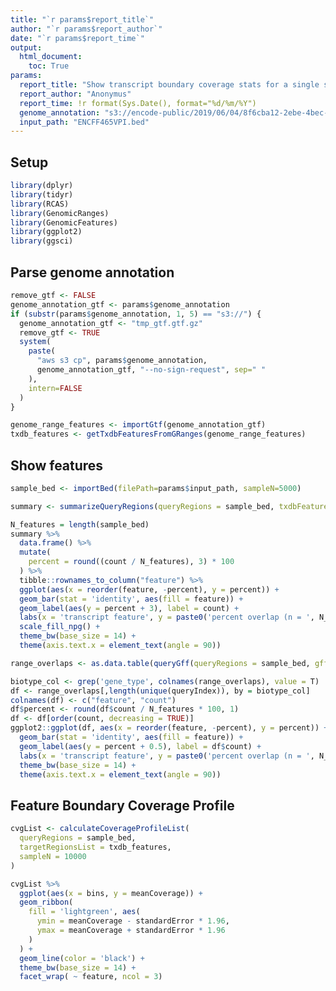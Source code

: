 ```yaml
---
title: "`r params$report_title`"
author: "`r params$report_author`"
date: "`r params$report_time`"
output:
  html_document:
    toc: True
params:
  report_title: "Show transcript boundary coverage stats for a single sample"
  report_author: "Anonymus"
  report_time: !r format(Sys.Date(), format="%d/%m/%Y")
  genome_annotation: "s3://encode-public/2019/06/04/8f6cba12-2ebe-4bec-a15d-53f498979de0/gencode.v29.primary_assembly.annotation_UCSC_names.gtf.gz"
  input_path: "ENCFF465VPI.bed"
---
```


## Setup

```r
library(dplyr)
library(tidyr)
library(RCAS)
library(GenomicRanges)
library(GenomicFeatures)
library(ggplot2)
library(ggsci)
```

## Parse genome annotation

```r
remove_gtf <- FALSE
genome_annotation_gtf <- params$genome_annotation
if (substr(params$genome_annotation, 1, 5) == "s3://") {
  genome_annotation_gtf <- "tmp_gtf.gtf.gz"
  remove_gtf <- TRUE
  system(
    paste(
      "aws s3 cp", params$genome_annotation,
      genome_annotation_gtf, "--no-sign-request", sep=" "
    ),
    intern=FALSE
  )
}
```

```r
genome_range_features <- importGtf(genome_annotation_gtf)
txdb_features <- getTxdbFeaturesFromGRanges(genome_range_features)
```

## Show features

```r
sample_bed <- importBed(filePath=params$input_path, sampleN=5000)
```

```r
summary <- summarizeQueryRegions(queryRegions = sample_bed, txdbFeatures = txdb_features)
```

```r
N_features = length(sample_bed)
summary %>%
  data.frame() %>%
  mutate(
    percent = round((count / N_features), 3) * 100
  ) %>%
  tibble::rownames_to_column("feature") %>%
  ggplot(aes(x = reorder(feature, -percent), y = percent)) + 
  geom_bar(stat = 'identity', aes(fill = feature)) + 
  geom_label(aes(y = percent + 3), label = count) + 
  labs(x = 'transcript feature', y = paste0('percent overlap (n = ', N_features, ')')) + 
  scale_fill_npg() +
  theme_bw(base_size = 14) + 
  theme(axis.text.x = element_text(angle = 90))
```
```r
range_overlaps <- as.data.table(queryGff(queryRegions = sample_bed, gffData = genome_range_features))
```

```r
biotype_col <- grep('gene_type', colnames(range_overlaps), value = T)
df <- range_overlaps[,length(unique(queryIndex)), by = biotype_col]
colnames(df) <- c("feature", "count")
df$percent <- round(df$count / N_features * 100, 1)
df <- df[order(count, decreasing = TRUE)]
ggplot2::ggplot(df, aes(x = reorder(feature, -percent), y = percent)) + 
  geom_bar(stat = 'identity', aes(fill = feature)) + 
  geom_label(aes(y = percent + 0.5), label = df$count) + 
  labs(x = 'transcript feature', y = paste0('percent overlap (n = ', N_features, ')')) + 
  theme_bw(base_size = 14) + 
  theme(axis.text.x = element_text(angle = 90))
```

## Feature Boundary Coverage Profile

```r
cvgList <- calculateCoverageProfileList(
  queryRegions = sample_bed,
  targetRegionsList = txdb_features,
  sampleN = 10000
)
```


```r
cvgList %>%
  ggplot(aes(x = bins, y = meanCoverage)) + 
  geom_ribbon(
    fill = 'lightgreen', aes(
      ymin = meanCoverage - standardError * 1.96,
      ymax = meanCoverage + standardError * 1.96
    )
  ) + 
  geom_line(color = 'black') +
  theme_bw(base_size = 14) +
  facet_wrap( ~ feature, ncol = 3) 
```

